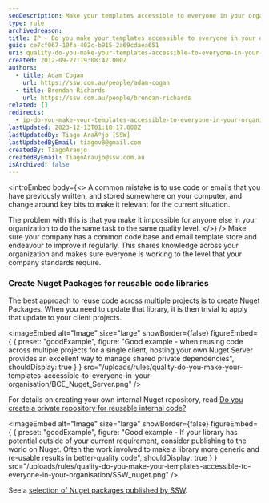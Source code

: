 ```yaml
---
seoDescription: Make your templates accessible to everyone in your organization to share knowledge and maintain high-quality work.
type: rule
archivedreason:
title: IP - Do you make your templates accessible to everyone in your organization?
guid: ce7cf067-10fa-402c-b915-2a69cdaea651
uri: quality-do-you-make-your-templates-accessible-to-everyone-in-your-organisation
created: 2012-09-27T19:08:42.000Z
authors:
  - title: Adam Cogan
    url: https://ssw.com.au/people/adam-cogan
  - title: Brendan Richards
    url: https://ssw.com.au/people/brendan-richards
related: []
redirects:
  - ip-do-you-make-your-templates-accessible-to-everyone-in-your-organisation
lastUpdated: 2023-12-13T01:18:17.000Z
lastUpdatedBy: Tiago AraÃºjo [SSW]
lastUpdatedByEmail: tiagov8@gmail.com
createdBy: TiagoAraujo
createdByEmail: TiagoAraujo@ssw.com.au
isArchived: false
---
```


<introEmbed
  body={<>
A common mistake is to use code or emails that you have previously written, and stored somewhere on your computer, and change around key bits to make it relevant for the current situation.

The problem with this is that you make it impossible for anyone else in your organization to do the same task to the same quality level.
  </>}
/>
Make sure your company has a common code base and email template store and endeavour to improve it regularly. This shares knowledge across your organization and makes sure everyone is working to the level that your company standards require.

### Create Nuget Packages for reusable code libraries

The best approach to reuse code across multiple projects is to create Nuget Packages. When you need to update that library, it is then trivial to apply that update to your client projects.

<imageEmbed
  alt="Image"
  size="large"
  showBorder={false}
  figureEmbed={ {
    preset: "goodExample",
    figure: "Good example - when reusing code across multiple projects for a single client, hosting your own Nuget Server provides an excellent way to manage shared private dependencies",
    shouldDisplay: true
  } }
  src="/uploads/rules/quality-do-you-make-your-templates-accessible-to-everyone-in-your-organisation/BCE_Nuget_Server.png"
/>

For details on creating your own internal Nuget repository, read [Do you create a private repository for reusable internal code?](/do-you-create-a-private-repository-for-reusable-internal-code)

<imageEmbed
  alt="Image"
  size="large"
  showBorder={false}
  figureEmbed={ {
    preset: "goodExample",
    figure: "Good example - If your library has potential outside of your current requirement, consider publishing to the world on Nuget.  Often the work involved to make a library more generic and re-usable results in better-quality code",
    shouldDisplay: true
  } }
  src="/uploads/rules/quality-do-you-make-your-templates-accessible-to-everyone-in-your-organisation/SSW_nuget.png"
/>

See a [selection of Nuget packages published by SSW](https://www.nuget.org/profiles/SSW).
